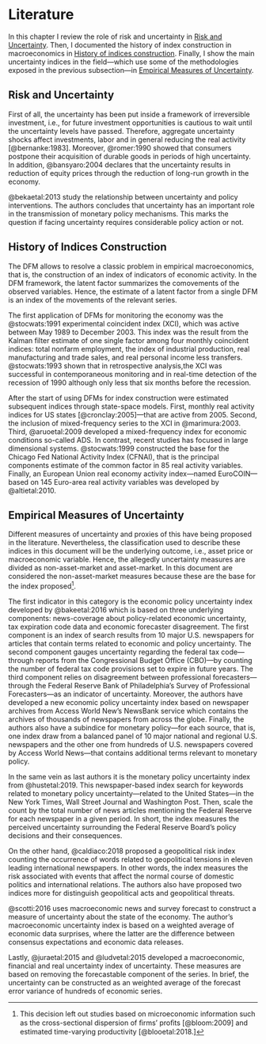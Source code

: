 # Literature {#literature}

In this chapter I review the role of risk and uncertainty in [Risk and Uncertainty]. Then, I documented the history of index construction in macroeconomics in [History of indices construction]. Finally, I show the main uncertainty indices in the field---which use some of the methodologies exposed in the previous subsection---in [Empirical Measures of Uncertainty].

<!-- ## lag order raw -->

<!-- - @kilian:1998 -->

<!-- ## fixed lag -->



## Risk and Uncertainty {#risk-and-uncertainty}

First of all, the uncertainty has been put inside a framework of irreversible investment, i.e., for future investment opportunities is cautious to wait until the uncertainty levels have passed. Therefore, aggregate uncertainty shocks affect investments, labor and in general reducing the real activity [@bernanke:1983]. Moreover, @romer:1990 showed that consumers postpone their acquisition of durable goods in periods of high uncertainty. In addition, @bansyaro:2004 declares that the uncertainty results in reduction of equity prices through the reduction of long-run growth in the economy.

@bekaetal:2013 study the relationship between uncertainty and policy interventions. The authors concludes that uncertainty has an important role in the transmission of monetary policy mechanisms. This marks the question if facing uncertainty requires considerable policy action or not.

## History of Indices Construction {#history-of-indices-construction}

The DFM allows to resolve a classic problem in empirical macroeconomics, that is, the construction of an index of indicators of economic activity. In the DFM framework, the latent factor summarizes the comovements of the observed variables. Hence, the estimate of a latent factor from a single DFM is an index of the movements of the relevant series.

The first application of DFMs for monitoring the economy was the @stocwats:1991 experimental coincident index (XCI), which was active between May 1989 to December 2003. This index was the result from the Kalman filter estimate of one single factor among four monthly coincident indices: total nonfarm employment, the index of industrial production, real manufacturing and trade sales, and real personal income less transfers. @stocwats:1993 shown that in retrospective analysis,the XCI was successful in contemporaneous monitoring and in real-time detection of the recession of 1990 although only less that six months before the recession.

After the start of using DFMs for index construction were estimated subsequent indices through state-space models. First, monthly real activity indices for US states [@cronclay:2005]---that are active from 2005. Second, the inclusion of mixed-frequency series to the XCI in @marimura:2003. Third, @aruoetal:2009 developed a mixed-frequency index for economic conditions so-called ADS. In contrast, recent studies has focused in large dimensional systems. @stocwats:1999 constructed the base for the Chicago Fed National Activity Index (CFNAI), that is the principal components estimate of the common factor in 85 real activity variables. Finally, an European Union real economy activity index---named EuroCOIN---based on 145 Euro-area real activity variables was developed by @altietal:2010.

## Empirical Measures of Uncertainty {#empirical-measures-of-uncertainty}

Different measures of uncertainty and proxies of this have being proposed in the literature. Nevertheless, the classification used to describe these indices in this document will be the underlying outcome, i.e., asset price or macroeconomic variable. Hence, the allegedly uncertainty measures are divided as non-asset-market and asset-market. In this document are considered the non-asset-market measures because these are the base for the index proposed^[This decision left out studies based on microeconomic information such as the cross-sectional dispersion of ﬁrms’ proﬁts [@bloom:2009] and estimated time-varying productivity [@blooetal:2018.]].

The first indicator in this category is the economic policy uncertainty index developed by @bakeetal:2016 which is based on three underlying components: news-coverage about policy-related economic uncertainty, tax expiration code data and economic forecaster disagreement. The first component is an index of search results from 10 major U.S. newspapers for articles that contain terms related to economic and policy uncertainty. The second component gauges uncertainty regarding the federal tax code---through reports from the Congressional Budget Office (CBO)---by counting the number of federal tax code provisions set to expire in future years. The third component relies on disagreement between professional forecasters---through the Federal Reserve Bank of Philadelphia's Survey of Professional Forecasters---as an indicator of uncertainty. Moreover, the authors have developed a new economic policy uncertainty index based on newspaper archives from Access World New's NewsBank service which contains the archives of thousands of newspapers from across the globe. Finally, the authors also have a subindice for monetary policy---for each source, that is, one index draw from a balanced panel of 10 major national and regional U.S. newspapers and the other one from hundreds of U.S. newspapers covered by Access World News---that contains additional terms relevant to monetary policy.

In the same vein as last authors it is the monetary policy uncertainty index from @hustetal:2019. This newspaper-based index search for keywords related to monetary policy uncertainty---related to the United States---in the New York Times, Wall Street Journal and Washington Post. Then, scale the count by the total number of news articles mentioning the Federal Reserve for each newspaper in a given period. In short, the index measures the perceived uncertainty surrounding the Federal Reserve Board's policy decisions and their consequences.

On the other hand, @caldiaco:2018 proposed a geopolitical risk index counting the occurrence of words related to geopolitical tensions in eleven leading international newspapers. In other words, the index measures the risk associated with events that affect the normal course of domestic politics and international relations. The authors also have proposed two indices more for distinguish geopolitical acts and geopolitical threats.

@scotti:2016 uses macroeconomic news and survey forecast to construct a measure of uncertainty about the state of the economy. The author's macroeconomic uncertainty index is based on a weighted average of economic data surprises, where the latter are the difference between consensus expectations and economic data releases.

Lastly, @juraetal:2015 and @ludvetal:2015 developed a macroeconomic, financial and real uncertainty index of uncertainty. These measures are based on removing the forecastable component of the series. In brief, the uncertainty can be constructed as an weighted average of the forecast error variance of hundreds of economic series.
